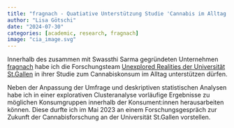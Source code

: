 ```yaml
---
title: "fragnach - Quatiative Unterstützung Studie 'Cannabis im Alltag'"
author: "Lisa Götschi"
date: "2024-07-30"
categories: [academic, research, fragnach]
image: "cia_image.svg"
---
```


Innerhalb des zusammen mit Swassthi Sarma gegründeten Unternehmen [fragnach](https://www.fragnach.ch/cannabisalltag) habe ich die Forschungsteam [Unexplored Realities der Universität St.Gallen](https://sfs.unisg.ch/de/forschung/forschungsverbund-unexplored-realities/) in ihrer Studie zum Cannabiskonsum im Alltag unterstützen dürfen.

Neben der Anpassung der Umfrage und deskriptiven statistischen Analysen habe ich in einer explorativen Clusteranalyse vorläufige Ergebnisse zu möglichen Konsumgruppen innerhalb der Konsument:innen herausarbeiten können. Diese durfte ich im Mai 2023 an einem Forschungsgespräch zur Zukunft der Cannabisforschung an der Universität St.Gallen vorstellen.
